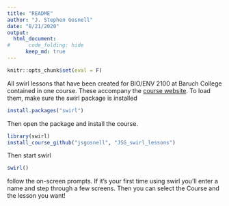```yaml
---
title: "README"
author: "J. Stephen Gosnell"
date: "8/21/2020"
output:
  html_document:
#      code_folding: hide
      keep_md: true
---
```


```r
knitr::opts_chunk$set(eval = F)
```

All swirl lessons that have been created for BIO/ENV 2100 at Baruch College contained in one course. These accompany the [course website](https://sites.google.com/view/biostats/home).  To load them, make sure the swirl package is installed

```r
install.packages("swirl")
```

Then open the package and install the course.


```r
library(swirl)
install_course_github("jsgosnell", "JSG_swirl_lessons")
```

Then start swirl

```r
swirl()
```

follow the on-screen prompts. If it's your first time using swirl you'll enter
a name and step through a few screens.  Then you can select the Course and 
the lesson you want!